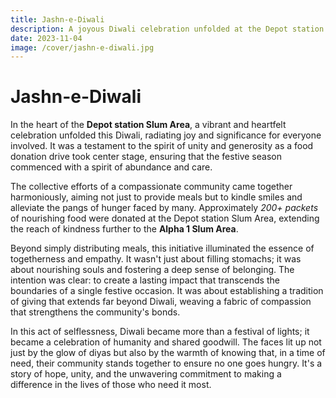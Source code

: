 ---
title: Jashn-e-Diwali
description: A joyous Diwali celebration unfolded at the Depot station Slum Area through a food donation drive, distributing 200+ hearty meal packets to alleviate hunger and spread happiness. This community-driven initiative aims to create a lasting tradition of giving, transcending the festive season by fostering unity and compassion.
date: 2023-11-04
image: /cover/jashn-e-diwali.jpg
---

# Jashn-e-Diwali

In the heart of the **Depot station Slum Area**, a vibrant and heartfelt celebration unfolded this Diwali, radiating joy and significance for everyone involved. It was a testament to the spirit of unity and generosity as a food donation drive took center stage, ensuring that the festive season commenced with a spirit of abundance and care.

The collective efforts of a compassionate community came together harmoniously, aiming not just to provide meals but to kindle smiles and alleviate the pangs of hunger faced by many. Approximately *200+ packets* of nourishing food were donated at the Depot station Slum Area, extending the reach of kindness further to the **Alpha 1 Slum Area**.

Beyond simply distributing meals, this initiative illuminated the essence of togetherness and empathy. It wasn't just about filling stomachs; it was about nourishing souls and fostering a deep sense of belonging. The intention was clear: to create a lasting impact that transcends the boundaries of a single festive occasion. It was about establishing a tradition of giving that extends far beyond Diwali, weaving a fabric of compassion that strengthens the community's bonds.

In this act of selflessness, Diwali became more than a festival of lights; it became a celebration of humanity and shared goodwill. The faces lit up not just by the glow of diyas but also by the warmth of knowing that, in a time of need, their community stands together to ensure no one goes hungry. It's a story of hope, unity, and the unwavering commitment to making a difference in the lives of those who need it most.
